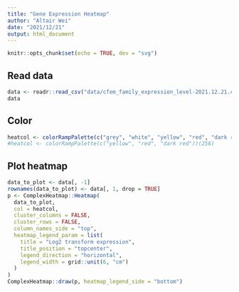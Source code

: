 ```yaml
---
title: "Gene Expression Heatmap"
author: "Altair Wei"
date: "2021/12/21"
output: html_document
---
```


```r
knitr::opts_chunk$set(echo = TRUE, dev = "svg")
```

## Read data

```r
data <- readr::read_csv("data/cfem_family_expression_level-2021.12.21.csv")
data
```

## Color

```r
heatcol <- colorRampPalette(c("grey", "white", "yellow", "red", "dark red"))(256)
#heatcol <- colorRampPalette(c("yellow", "red", "dark red"))(256)
```

## Plot heatmap

```r
data_to_plot <- data[, -1]
rownames(data_to_plot) <- data[, 1, drop = TRUE]
p <- ComplexHeatmap::Heatmap(
  data_to_plot,
  col = heatcol,
  cluster_columns = FALSE,
  cluster_rows = FALSE,
  column_names_side = "top",
  heatmap_legend_param = list(
    title = "Log2 transform expression",
    title_position = "topcenter",
    legend_direction = "horizontal",
    legend_width = grid::unit(6, "cm")
  )
)
ComplexHeatmap::draw(p, heatmap_legend_side = "bottom")
```

